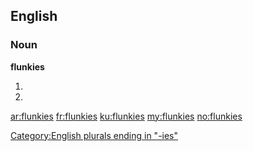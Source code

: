 ==English==

===Noun===
'''flunkies'''

# {{alternative plural of|flunkey|[[flunkeys]]}}
# {{plural of|flunky}}

[[Category:English plurals ending in "-ies"]]

[[ar:flunkies]]
[[fr:flunkies]]
[[ku:flunkies]]
[[my:flunkies]]
[[no:flunkies]]
